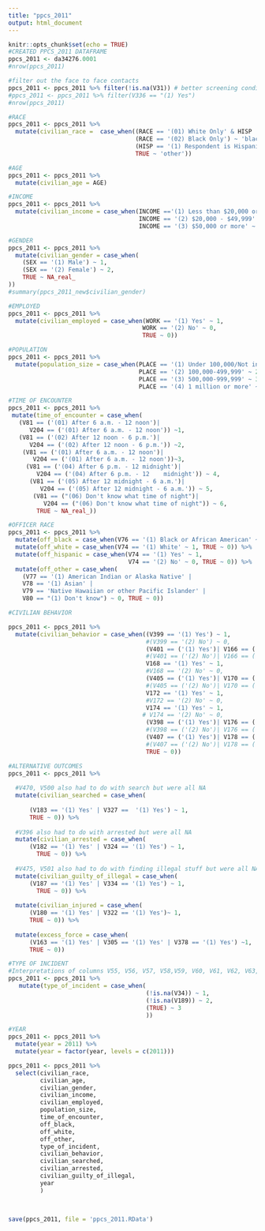 ---
title: "ppcs_2011"
output: html_document
---

```{r}
knitr::opts_chunk$set(echo = TRUE)
#CREATED PPCS_2011 DATAFRAME
ppcs_2011 <- da34276.0001
#nrow(ppcs_2011)
```

```{r}
#filter out the face to face contacts 
ppcs_2011 <- ppcs_2011 %>% filter(!is.na(V31)) # better screening condition?
#ppcs_2011 <- ppcs_2011 %>% filter(V336 == "(1) Yes") 
#nrow(ppcs_2011)

```



```{r}
#RACE
ppcs_2011 <- ppcs_2011 %>%
  mutate(civilian_race =  case_when((RACE == '(01) White Only' & HISP != '(1) Respondent is Hispanic') ~ 'white',
                                    (RACE == '(02) Black Only') ~ 'black',
                                    (HISP == '(1) Respondent is Hispanic' & RACE != '(02) Black Only') ~ 'hispanic',
                                    TRUE ~ 'other'))

```



```{r}
#AGE                                 
ppcs_2011 <- ppcs_2011 %>% 
  mutate(civilian_age = AGE) 
```

```{r}
#INCOME
ppcs_2011 <- ppcs_2011 %>% 
  mutate(civilian_income = case_when(INCOME =='(1) Less than $20,000 or NA' ~ 1, 
                                     INCOME == '(2) $20,000 - $49,999' ~ 2,
                                     INCOME == '(3) $50,000 or more' ~ 3)) 

```


```{r}
#GENDER
ppcs_2011 <- ppcs_2011 %>% 
  mutate(civilian_gender = case_when(
    (SEX == '(1) Male') ~ 1,
    (SEX == '(2) Female') ~ 2,
    TRUE ~ NA_real_
))
#summary(ppcs_2011_new$civilian_gender)
```


```{r}
#EMPLOYED
ppcs_2011 <- ppcs_2011 %>% 
  mutate(civilian_employed = case_when(WORK == '(1) Yes' ~ 1,
                                      WORK == '(2) No' ~ 0,
                                      TRUE ~ 0)) 
```


```{r}
#POPULATION
ppcs_2011 <- ppcs_2011 %>%
  mutate(population_size = case_when(PLACE == '(1) Under 100,000/Not in a place' ~ 1, 
                                     PLACE == '(2) 100,000-499,999' ~ 2,
                                     PLACE == '(3) 500,000-999,999' ~ 3,
                                     PLACE == '(4) 1 million or more' ~ 4)) 
```


```{r}
#TIME OF ENCOUNTER
ppcs_2011 <- ppcs_2011 %>% 
 mutate(time_of_encounter = case_when(
   (V81 == ('(01) After 6 a.m. - 12 noon')| 
      V204 == ('(01) After 6 a.m. - 12 noon')) ~1,
   (V81 == ('(02) After 12 noon - 6 p.m.')|
      V204 == ('(02) After 12 noon - 6 p.m.')) ~2, 
    (V81 == ('(01) After 6 a.m. - 12 noon')| 
       V204 == ('(01) After 6 a.m. - 12 noon'))~3,
     (V81 == ('(04) After 6 p.m. - 12 midnight')| 
        V204 == ('(04) After 6 p.m. - 12    midnight')) ~ 4,
      (V81 == ('(05) After 12 midnight - 6 a.m.')| 
         V204 == ('(05) After 12 midnight - 6 a.m.')) ~ 5,
       (V81 == ("(06) Don't know what time of night")| 
          V204 == ("(06) Don't know what time of night")) ~ 6,
        TRUE ~ NA_real_))
```


```{r}
#OFFICER RACE 
ppcs_2011 <- ppcs_2011 %>%
  mutate(off_black = case_when(V76 == '(1) Black or African American' ~ 1, TRUE ~ 0))%>%
  mutate(off_white = case_when(V74 == '(1) White' ~ 1, TRUE ~ 0)) %>%
  mutate(off_hispanic = case_when(V74 == '(1) Yes' ~ 1, 
                                  V74 == '(2) No' ~ 0, TRUE ~ 0)) %>%
  mutate(off_other = case_when(
    (V77 == '(1) American Indian or Alaska Native' |  
    V78 == '(1) Asian' |
    V79 == 'Native Hawaiian or other Pacific Islander' |
    V80 == "(1) Don't know") ~ 0, TRUE ~ 0)) 
```


```{r}
#CIVILIAN BEHAVIOR

ppcs_2011 <- ppcs_2011 %>%
  mutate(civilian_behavior = case_when((V399 == '(1) Yes') ~ 1,
                                       #(V399 == '(2) No') ~ 0,
                                       (V401 == ('(1) Yes')| V166 == ('(1) Yes')) ~ 1,
                                       #(V401 == ('(2) No')| V166 == ('(2) No')) ~ 0,
                                       V168 == '(1) Yes' ~ 1,
                                       #V168 == '(2) No' ~ 0,
                                       (V405 == ('(1) Yes')| V170 == ('(1) Yes')) ~ 1,
                                       #(V405 == ('(2) No')| V170 == ('(2) No')) ~ 0,
                                       V172 == '(1) Yes' ~ 1,
                                       #V172 == '(2) No' ~ 0,
                                       V174 == '(1) Yes' ~ 1,
                                      # V174 == '(2) No' ~ 0,
                                       (V398 == ('(1) Yes')| V176 == ('(1) Yes')) ~ 1,
                                       #(V398 == ('(2) No')| V176 == ('(2) No')) ~ 0,
                                       (V407 == ('(1) Yes')| V178 == ('(1) Yes')) ~ 1,
                                       #(V407 == ('(2) No')| V178 == ('(2) No')) ~ 0,
                                       TRUE ~ 0)) 
```


```{r}
#ALTERNATIVE OUTCOMES
ppcs_2011 <- ppcs_2011 %>%
  
  #V470, V500 also had to do with search but were all NA
  mutate(civilian_searched = case_when(
    
      (V183 == '(1) Yes' | V327 == 	'(1) Yes') ~ 1, 
      TRUE ~ 0)) %>%
  
  #V396 also had to do with arrested but were all NA
  mutate(civilian_arrested = case_when(
      (V182 == '(1) Yes' | V324 == '(1) Yes') ~ 1, 
        TRUE ~ 0)) %>%
  
  #V475, V501 also had to do with finding illegal stuff but were all NA
  mutate(civilian_guilty_of_illegal = case_when(
      (V187 == '(1) Yes' | V334 == '(1) Yes') ~ 1, 
        TRUE ~ 0)) %>%
  
  mutate(civilian_injured = case_when(
      (V180 == '(1) Yes' | V322 == '(1) Yes')~ 1,
      TRUE ~ 0)) %>%
  
  mutate(excess_force = case_when(
      (V163 == '(1) Yes' | V305 == '(1) Yes' | V378 == '(1) Yes') ~1,
      TRUE ~ 0))


```


```{r}
#TYPE OF INCIDENT
#Interpretations of columns V55, V56, V57, V58,V59, V60, V61, V62, V63, V64 are unclear  
ppcs_2011 <- ppcs_2011 %>% 
   mutate(type_of_incident = case_when(
                                       (!is.na(V34)) ~ 1,
                                       (!is.na(V189)) ~ 2,
                                       (TRUE) ~ 3
                                       ))
```


```{r}
#YEAR
ppcs_2011 <- ppcs_2011 %>%
  mutate(year = 2011) %>%
  mutate(year = factor(year, levels = c(2011)))
```


```{r}
ppcs_2011 <- ppcs_2011 %>%
  select(civilian_race,
         civilian_age,
         civilian_gender,
         civilian_income,
         civilian_employed,
         population_size,
         time_of_encounter,
         off_black,
         off_white,
         off_other,
         type_of_incident,
         civilian_behavior,
         civilian_searched,
         civilian_arrested,
         civilian_guilty_of_illegal,
         year
         )

 

save(ppcs_2011, file = 'ppcs_2011.RData')
```

